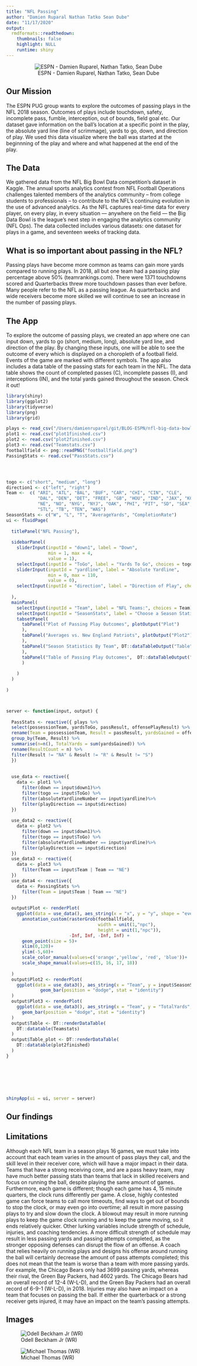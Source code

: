 ```yaml
---
title: "NFL Passing"
author: "Damien Ruparal Nathan Tatko Sean Dube"
date: "11/17/2020"
output:
  rmdformats::readthedown:
    thumbnails: false
    highlight: NULL
    runtime: shiny
---
```

<center>

![ESPN - Damien Ruparel, Nathan Tatko, Sean Dube](https://raw.githubusercontent.com/stat231-f20/Blog-ESPN/main/images/team_image.jpeg)

</center>

## Our Mission

The ESPN PUG group wants to explore the outcomes of passing plays in the NFL 2018 season. Outcomes of plays include touchdown, safety, incomplete pass, fumble, interception, out of bounds, field goal etc. Our dataset gave information on the ball's location at a specific point in the play, the absolute yard line (line of scrimmage), yards to go, down, and direction of play. We used this data visualize where the ball was started at the beginnning of the play and where and what happened at the end of the play. 

## The Data

We gathered data from the NFL Big Bowl Data competition's dataset in Kaggle. The annual sports analytics contest from NFL Football Operations challenges talented members of the analytics community – from college students to professionals – to contribute to the NFL’s continuing evolution in the use of advanced analytics. As the NFL captures real-time data for every player, on every play, in every situation — anywhere on the field — the Big Data Bowl is the league’s next step in engaging the analytics community (NFL Ops). The data collected includes various datasets: one dataset for plays in a game, and seventeen weeks of tracking data. 

## What is so important about passing in the NFL?

Passing plays have become more common as teams can gain more yards compared to running plays. In 2018, all but one team had a passing play percentage above 50% (teamrankings.com). There were 1371 touchdowns scored and Quarterbacks threw more touchdown passes than ever before. Many people refer to the NFL as a passing league. As quarterbacks and wide receivers become more skilled we will continue to see an increase in the number of passing plays. 

## The App

To explore the outcome of passing plays, we created an app where one can input down, yards to go (short, medium, long), absolute yard line, and direction of the play. By changing these inputs, one will be able to see the outcome of every which is displayed on a choropleth of a football field. Events of the game are marked with different symbols. The app also includes a data table of the passing stats for each team in the NFL. The data table shows the count of completed passes (C), incomplete passes (I), and interceptions (IN), and the total yards gained throughout the season. Check it out! 

```r
library(shiny)
library(ggplot2)
library(tidyverse)
library(png)
library(grid)
```


```r
plays <- read_csv("/Users/damienruparel/git/BLOG-ESPN/nfl-big-data-bowl-2021/plays.csv")
plot1 <- read.csv("plot1finished.csv")
plot2 <- read.csv("plot2finished.csv")
plot3 <- read.csv("Teamstats.csv")
footballfield <- png::readPNG("footballfield.png")
PassingStats <- read.csv("PassStats.csv")




togo <- c("short", "medium", "long")
direction1 <- c("left", "right")
Team <-  c( "ARI", "ATL", "BAL", "BUF", "CAR", "CHI", "CIN", "CLE", 
            "DAL", "DEN", "DET", "FREE", "GB", "HOU", "IND", "JAX", "KC", "LA", "MIA", "MIN",
            "NE", "NO", "NYG", "NYJ", "OAK", "PHI", "PIT", "SD", "SEA", "SF",
            "STL", "TB", "TEN", "WAS")
SeasonStats <- c("W", "L", "T", "AverageYards", "CompletionRate")
ui <- fluidPage(
  
  titlePanel("NFL Passing"),
  
  sidebarPanel(
    sliderInput(inputId = "down1", label = "Down",
                min = 1, max = 4,
                value = 1),
    selectInput(inputId = "ToGo", label = "Yards To Go", choices = togo),
    sliderInput(inputId = "yardline", label = "Absolute Yardline",
                min = 0, max = 110,
                value = 0),
    selectInput(inputId = "direction", label = "Direction of Play", choices = direction1),
    
  ),
  mainPanel(
    selectInput(inputId = "Team", label = "NFL Teams:", choices = Team), 
    selectInput(inputId = "SeasonStats", label = "Choose a Season Statistic:", choices = SeasonStats),
    tabsetPanel(
      tabPanel("Plot of Passing Play Outcomes", plotOutput("Plot")
      ),
      tabPanel("Averages vs. New England Patriots", plotOutput("Plot2")
      ),
      tabPanel("Season Statistics By Team", DT::dataTableOutput("Table")
      ),
      tabPanel("Table of Passing Play Outcomes",  DT::dataTableOutput("Table_plot")
      )
    
    )
  )
  
)



server <- function(input, output) {
 
  PassStats <- reactive({ plays %>%
  select(possessionTeam, yardsToGo, passResult, offensePlayResult) %>%
  rename(Team = possessionTeam, Result = passResult, yardsGained = offensePlayResult) %>%
  group_by(Team, Result) %>%
  summarise(n=n(), TotalYards = sum(yardsGained)) %>%
  rename(ResultCount = n) %>%
  filter(Result != "NA" & Result != "R" & Result != "S")
  })
  
  
  use_data <- reactive({
    data <- plot1 %>%
      filter(down == input$down1)%>%
      filter(togo == input$ToGo) %>%
      filter(absoluteYardlineNumber == input$yardline)%>%
      filter(playDirection == input$direction)
  })
  
  use_data2 <- reactive({
    data <- plot2 %>%
      filter(down == input$down1)%>%
      filter(togo == input$ToGo) %>%
      filter(absoluteYardlineNumber == input$yardline)%>%
      filter(playDirection == input$direction)
  })
  use_data3 <- reactive({
    data <- plot3 %>%
      filter(Team == input$Team | Team == "NE")
  })
  use_data4 <- reactive({
    data <- PassingStats %>%
      filter(Team = input$Team | Team == "NE")
  })
  
  output$Plot <- renderPlot(
    ggplot(data = use_data(), aes_string(x = "x", y = "y", shape = "event", color = "event"))+
      annotation_custom(rasterGrob(footballfield, 
                                   width = unit(1,"npc"), 
                                   height = unit(1,"npc")), 
                        -Inf, Inf, -Inf, Inf) + 
      geom_point(size = 5)+
      xlim(0,120)+
      ylim(-5,60)+
      scale_color_manual(values=c('orange','yellow', 'red', 'blue'))+
      scale_shape_manual(values=c(15, 16, 17, 18))
    
  )
  output$Plot2 <- renderPlot(
    ggplot(data = use_data3(), aes_string(x = "Team", y = input$SeasonStats, fill = "Team")) + 
             geom_bar(position = "dodge", stat = "identity")
  )
  output$Plot3 <- renderPlot(
    ggplot(data = use_data3(), aes_string(x = "Team", y = "TotalYards", fill = "Team")) + 
      geom_bar(position = "dodge", stat = "identity")
  )
  output$Table <- DT::renderDataTable(
    DT::datatable(Teamstats)
  )
  output$Table_plot <- DT::renderDataTable(
    DT::datatable(plot2finished)
  )
}
  
  





shinyApp(ui = ui, server = server) 

```

## Our findings

## Limitations

Although each NFL team in a season plays 16 games, we must take into account that each team varies in the amount of pass plays they call, and the skill level in their receiver core, which will have a major impact in their data. Teams that have a strong receiving core, and are a pass heavy team, may have much better passing stats than teams that lack in skilled receivers and focus on running the ball, despite playing the same amount of games. Furthermore, each game is different; though each game has 4, 15 minute quarters, the clock runs differently per game. A close, highly contested game can force teams to call more timeouts, find ways to get out of bounds to stop the clock, or may even go into overtime; all result in more passing plays to try and slow down the clock. A blowout may result in more running plays to keep the game clock running and to keep the game moving, so it ends relatively quicker. Other lurking variables include strength of schedule, injuries, and coaching tendencies. A more difficult strength of schedule may result in less passing yards and passing attempts completed, as the stronger opposing defenses can disrupt the flow of an offense. A coach that relies heavily on running plays and designs his offense around running the ball will certainly decrease the amount of pass attempts completed; this does not mean that the team is worse than a team with more passing yards. For example,  the Chicago Bears only had 3699 passing yards, whereas their rival, the Green Bay Packers, had 4602 yards. The Chicago Bears had an overall record of 12-4 (W-L-D), and the Green Bay Packers had an overall record of 6-9-1 (W-L-D), in 2018. Injuries may also have an impact on a team that focuses on passing the ball. If either the quarterback or a strong receiver gets injured, it may have an impact on the team's passing attempts. 


## Images

![Odell Beckham Jr (WR)](https://ftw.usatoday.com/wp-content/uploads/sites/90/2014/11/ap_aptopix_cowboys_giants_football_68976850.jpg)

![Michael Thomas (WR)](https://static.clubs.nfl.com/image/private/t_editorial_landscape_12_desktop/saints/t0g9bfyocxayqta7jhpn)






